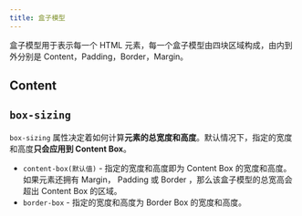 ```yaml
---
title: 盒子模型
---
```



盒子模型用于表示每一个 HTML 元素，每一个盒子模型由四块区域构成，由内到外分别是 Content，Padding，Border，Margin。

## Content

## `box-sizing`

`box-sizing` 属性决定着如何计算**元素的总宽度和高度**。默认情况下，指定的宽度和高度**只会应用到 Content Box**。

- `content-box(默认值)` - 指定的宽度和高度即为 Content Box 的宽度和高度。如果元素还拥有 Margin， Padding 或 Border ，那么该盒子模型的总宽高会超出 Content Box 的区域。
- `border-box` - 指定的宽度和高度为 Border Box 的宽度和高度。
